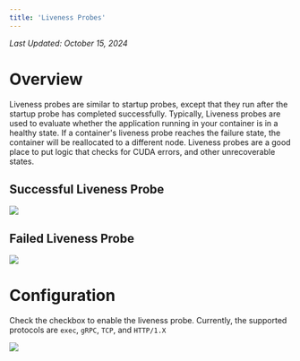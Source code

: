 ```yaml
---
title: 'Liveness Probes'
---
```


_Last Updated: October 15, 2024_

# Overview

Liveness probes are similar to startup probes, except that they run after the startup probe has completed successfully.
Typically, Liveness probes are used to evaluate whether the application running in your container is in a healthy state.
If a container's liveness probe reaches the failure state, the container will be reallocated to a different node.
Liveness probes are a good place to put logic that checks for CUDA errors, and other unrecoverable states.

## Successful Liveness Probe

<img src="/products/sce/container-groups/health-probes/images/liveness-success.png" />

## Failed Liveness Probe

<img src="/products/sce/container-groups/health-probes/images/liveness-failure.png" />

# Configuration

Check the checkbox to enable the liveness probe. Currently, the supported protocols are `exec`, `gRPC`, `TCP`, and
`HTTP/1.X`

<img src="/container-engine/images/liveness-tcp-config.png" />
